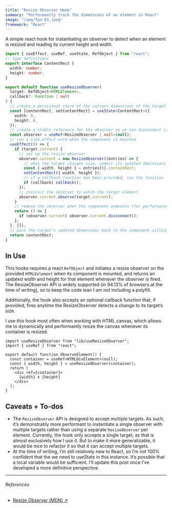```yaml
---
title: "Resize Observer Hook"
summary: "Performantly track the dimensions of an element in React"
image: "/img/fpo-01.jpeg"
framework: "React"
---
```



A simple react hook for instantiating an observer to detect when an element is resized and reading its current height and width.

```ts title="useResizeObserver.ts"
import { useEffect, useRef, useState, RefObject } from "react";
// type definitions
export interface ContentRect {
  width: number;
  height: number;
}

export default function useResizeObserver(
  target: RefObject<HTMLElement>,
  callback?: Function | null
) {
  // create a persistent store of the current dimensions of the target
  const [contentRect, setContentRect] = useState<ContentRect>({
    width: 0,
    height: 0,
  });
  // create a stable reference for the observer so we can disconnect it later
  const observer = useRef<ResizeObserver | null>(null);
  // run a side effect once when the component is mounted
  useEffect(() => {
    if (target.current) {
      // set up the resize observer
      observer.current = new ResizeObserver((entries) => {
        // when the target changes size, commit its updated deminsions to state
        const { width, height } = entries[0].contentRect;
        setContentRect({ width, height });
        // if a callback function has been provided, run the function
        if (callback) callback();
      });
      // instruct the observer to watch the target element
      observer.current.observe(target.current);
    }
    // remove the observer when the component unmounts (for performance)
    return () => {
      if (observer.current) observer.current.disconnect();
    };
  }, []);
  // pass the target’s updated dimensions back to the component calling the hook
  return contentRect;
}
```

## In Use

This hooks requires a react `RefObject` and initiates a resize observer on the provided `HTMLEelement` when its component is mounted, and returns an updated width and height for that element whenever the observer is fired. The ResizeObserver API is widely supported (in 94.13% of browsers at the time of writing), so to keep the code lean I am not including a polyfill.

Additionally, the hook also accepts an optional callback function that, if provided, fires anytime the ResizeObserver detects a change to its target’s size.

I use this hook most often when working with HTML canvas, which allows me to dynamically and performantly resize the canvas whenever its container is resized.

```tsx title="ObserveElement.tsx"
import useResizeObserver from "lib/useResizeObserver";
import { useRef } from "react";

export default function ObserveElement() {
  const container = useRef<HTMLDivElement>(null);
  const { width, height } = useResizeObserver(container);
  return (
    <div ref={container}>
      {width} x {height}
    </div>
  );
}
```

<ReactResizeObserver />

## Caveats + To-dos

- The `ResizeObserver` API is designed to accept multiple targets. As such, it’s demonstrably more performant to instantiate a single observer with multiple targets rather than using a separate `ResizeObserver` per element. Currently, the hook only accepts a single target, as that is almost exclusively how I use it. But to make it more generalizable, it would be nice to refactor it so that it can accept multiple targets.
- At the time of writing, I’m still relatively new to React, so I’m not 100% confident that the we need to useState in this instance. It’s possible that a local variable would be sufficient. I’ll update this post once I’ve developed a more definitive perspective.

---

###### References

- [Resize Observer (MDN) ↗](https://developer.mozilla.org/en-US/docs/Web/API/ResizeObserver)
